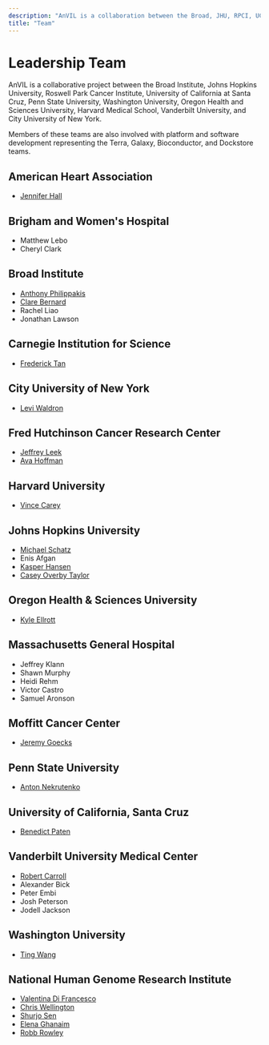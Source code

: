```yaml
---
description: "AnVIL is a collaboration between the Broad, JHU, RPCI, UCSC, Penn State, WUSTL, OHSU, Harvard Medical School, Vanderbilt & CUNY."
title: "Team"
---
```


# Leadership Team

<Alert icon={false} severity="info">
  AnVIL is a collaborative project between the Broad Institute, Johns Hopkins
  University, Roswell Park Cancer Institute, University of California at Santa Cruz,
  Penn State University, Washington University, Oregon Health and Sciences University,
  Harvard Medical School, Vanderbilt University, and City University of New York.
</Alert>

Members of these teams are also involved with platform and software development representing the Terra, Galaxy, Bioconductor, and Dockstore teams.

## American Heart Association

- [Jennifer Hall](https://www.heart.org/en/about-us/jennifer-hall)

## Brigham and Women's Hospital

- Matthew Lebo
- Cheryl Clark

## Broad Institute

- [Anthony Philippakis](https://www.broadinstitute.org/bios/anthony-philippakis-0)
- [Clare Bernard](https://www.broadinstitute.org/bios/clare-bernard)
- Rachel Liao
- Jonathan Lawson

## Carnegie Institution for Science

- [Frederick Tan](https://bse.carnegiescience.edu/)

## City University of New York

- [Levi Waldron](https://waldronlab.io/)

## Fred Hutchinson Cancer Research Center

- [Jeffrey Leek](https://jtleek.com/)
- [Ava Hoffman](https://www.avahoffman.com/)

## Harvard University

- [Vince Carey](https://vjcitn.github.io/)

## Johns Hopkins University

- [Michael Schatz](https://schatz-lab.org/)
- Enis Afgan
- [Kasper Hansen](https://publichealth.jhu.edu/faculty/2742/kasper-daniel-hansen)
- [Casey Overby Taylor](https://www.hopkinsmedicine.org/profiles/details/casey-taylor)

## Oregon Health & Sciences University

- [Kyle Ellrott](https://www.ohsu.edu/people/kyle-ellrott-phd)

## Massachusetts General Hospital

- Jeffrey Klann
- Shawn Murphy
- Heidi Rehm
- Victor Castro
- Samuel Aronson

## Moffitt Cancer Center

- [Jeremy Goecks](https://www.goeckslab.org/)

## Penn State University

- [Anton Nekrutenko](https://nekrut.github.io/lab_site/)

## University of California, Santa Cruz

- [Benedict Paten](https://cglgenomics.ucsc.edu/team/)

## Vanderbilt University Medical Center

- [Robert Carroll](https://www.vumc.org/dbmi/person/robert-carroll-phd)
- Alexander Bick
- Peter Embi
- Josh Peterson
- Jodell Jackson

## Washington University

- [Ting Wang](https://genome.wustl.edu/people/ting-wang/)

## National Human Genome Research Institute

- [Valentina Di Francesco](https://www.genome.gov/staff/Valentina-Di-Francesco-MS)
- [Chris Wellington](https://www.genome.gov/staff/Chris-Wellington-BS)
- [Shurjo Sen](https://www.genome.gov/staff/Shurjo-K-Sen-PhD)
- [Elena Ghanaim](https://www.genome.gov/staff/Elena-Ghanaim-MA)
- [Robb Rowley](https://www.genome.gov/staff/robb-rowley-md)
